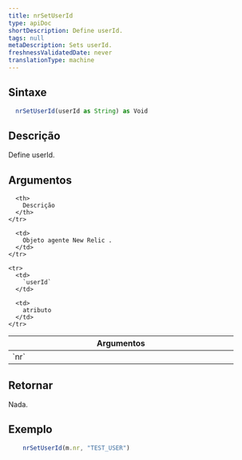 ```yaml
---
title: nrSetUserId
type: apiDoc
shortDescription: Define userId.
tags: null
metaDescription: Sets userId.
freshnessValidatedDate: never
translationType: machine
---
```


## Sintaxe

```js
  nrSetUserId(userId as String) as Void
```

## Descrição

Define userId.

## Argumentos

<table>
  <thead>
    <tr>
      <th width="25%">
        Argumentos
      </th>

      <th>
        Descrição
      </th>
    </tr>
  </thead>

  <tbody>
    <tr>
      <td>
        `nr`
      </td>

      <td>
        Objeto agente New Relic .
      </td>
    </tr>

    <tr>
      <td>
        `userId`
      </td>

      <td>
        atributo
      </td>
    </tr>
  </tbody>
</table>

## Retornar

Nada.

## Exemplo

```js
  	nrSetUserId(m.nr, "TEST_USER")
```